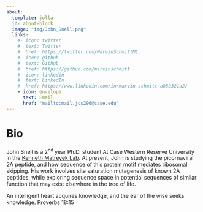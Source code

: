 ```yaml
---
about:
  template: jolla
  id: about-block
  image: "img/John_Snell.png"
  links:
    #- icon: twitter
    #  text: Twitter
    #  href: https://twitter.com/MarvinSchmittML
    #- icon: github
    #  text: Github
    #  href: https://github.com/marvinschmitt
    #- icon: linkedin
    #  text: LinkedIn
    #  href: https://www.linkedin.com/in/marvin-schmitt-a85b321a2/
    - icon: envelope
      text: Email
      href: "mailto:mail.jcs296@case.edu"  
---
```


::: {#about-block}
:::

# Bio

John Snell is a 2^nd^ year Ph.D. student At Case Western Reserve University in the [Kenneth Matreyek Lab](https://www.matreyeklab.com/).  At present, John is studying the picornaviral 2A peptide, and how sequence of this protein motif mediates ribosomal skipping.  His work involves site saturation mutagenesis of known 2A peptides, while exploring sequence space in potential sequences of similar function that may exist elsewhere in the tree of life.





An intelligent heart acquires knowledge,
and the ear of the wise seeks knowledge.
Proverbs 18:15
